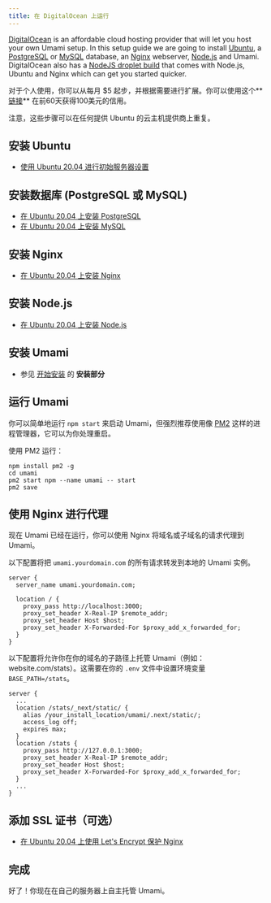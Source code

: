 ```yaml
---
title: 在 DigitalOcean 上运行
---
```


[DigitalOcean](https://m.do.co/c/c9ebc1c0928d) is an affordable cloud hosting provider that will let you host
your own Umami setup. In this setup guide we are going to install
[Ubuntu](https://ubuntu.com/), a [PostgreSQL](https://www.postgresql.org/) or [MySQL](https://www.mysql.com/) database,
an [Nginx](https://www.nginx.com/) webserver, [Node.js](https://nodejs.org/) and Umami.
DigitalOcean also has a [NodeJS droplet build](https://marketplace.digitalocean.com/apps/nodejs) that comes with Node.js, Ubuntu and Nginx which can get you started quicker.

对于个人使用，你可以从每月 $5 起步，并根据需要进行扩展。你可以使用这个**[链接](https://m.do.co/c/c9ebc1c0928d)** 在前60天获得100美元的信用。

注意，这些步骤可以在任何提供 Ubuntu 的云主机提供商上重复。

## 安装 Ubuntu

- [使用 Ubuntu 20.04 进行初始服务器设置](https://www.digitalocean.com/community/tutorials/initial-server-setup-with-ubuntu-20-04)

## 安装数据库 (PostgreSQL 或 MySQL)

- [在 Ubuntu 20.04 上安装 PostgreSQL](https://www.digitalocean.com/community/tutorials/how-to-install-and-use-postgresql-on-ubuntu-20-04)
- [在 Ubuntu 20.04 上安装 MySQL](https://www.digitalocean.com/community/tutorials/how-to-install-mysql-on-ubuntu-20-04)

## 安装 Nginx

- [在 Ubuntu 20.04 上安装 Nginx](https://www.digitalocean.com/community/tutorials/how-to-install-nginx-on-ubuntu-20-04)

## 安装 Node.js

- [在 Ubuntu 20.04 上安装 Node.js](https://www.digitalocean.com/community/tutorials/how-to-install-node-js-on-ubuntu-20-04)

## 安装 Umami

- 参见 [开始安装](/docs/install) 的 **安装部分**

## 运行 Umami

你可以简单地运行 `npm start` 来启动 Umami，但强烈推荐使用像 [PM2](https://pm2.keymetrics.io/) 这样的进程管理器，它可以为你处理重启。

使用 PM2 运行：

```shell
npm install pm2 -g
cd umami
pm2 start npm --name umami -- start
pm2 save
```

## 使用 Nginx 进行代理

现在 Umami 已经在运行，你可以使用 Nginx 将域名或子域名的请求代理到 Umami。

以下配置将把 `umami.yourdomain.com` 的所有请求转发到本地的 Umami 实例。

```nginx
server {
  server_name umami.yourdomain.com;

  location / {
    proxy_pass http://localhost:3000;
    proxy_set_header X-Real-IP $remote_addr;
    proxy_set_header Host $host;
    proxy_set_header X-Forwarded-For $proxy_add_x_forwarded_for;
  }
}
```

以下配置将允许你在你的域名的子路径上托管 Umami（例如：website.com/stats）。这需要在你的 `.env` 文件中设置环境变量 `BASE_PATH=/stats`。

```nginx
server {
  ...
  location /stats/_next/static/ {
    alias /your_install_location/umami/.next/static/;
    access_log off;
    expires max;
  }
  location /stats {
    proxy_pass http://127.0.0.1:3000;
    proxy_set_header X-Real-IP $remote_addr;
    proxy_set_header Host $host;
    proxy_set_header X-Forwarded-For $proxy_add_x_forwarded_for;
  }
  ...
}
```

## 添加 SSL 证书（可选）

- [在 Ubuntu 20.04 上使用 Let's Encrypt 保护 Nginx](https://www.digitalocean.com/community/tutorials/how-to-secure-nginx-with-let-s-encrypt-on-ubuntu-20-04)

## 完成

好了！你现在在自己的服务器上自主托管 Umami。